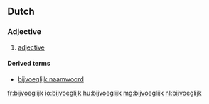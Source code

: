 ==Dutch==

===Adjective===
{{nl-adj}}

# [[adjective]]

====Derived terms====
*[[bijvoeglijk naamwoord]]

[[fr:bijvoeglijk]]
[[io:bijvoeglijk]]
[[hu:bijvoeglijk]]
[[mg:bijvoeglijk]]
[[nl:bijvoeglijk]]